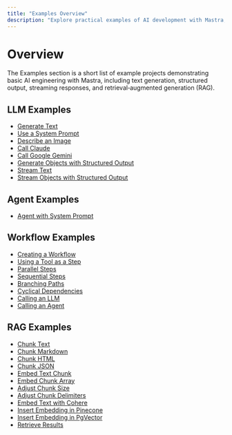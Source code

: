 ```yaml
---
title: "Examples Overview"
description: "Explore practical examples of AI development with Mastra, including text generation, RAG implementations, structured outputs, and multi-modal interactions. Learn how to build AI applications using OpenAI, Anthropic, and Google Gemini."
---
```


# Overview

The Examples section is a short list of example projects demonstrating basic AI engineering with Mastra, including text generation, structured output, streaming responses, and retrieval‐augmented generation (RAG).

## LLM Examples

- [Generate Text](./llms/generate-text.mdx)
- [Use a System Prompt](./llms/use-a-system-prompt.mdx)
- [Describe an Image](./llms/describe-an-image.mdx)
- [Call Claude](./llms/call-claude.mdx)
- [Call Google Gemini](./llms/call-google-gemini.mdx)
- [Generate Objects with Structured Output](./llms/generate-object-with-structured-output.mdx)
- [Stream Text](./llms/stream-text.mdx)
- [Stream Objects with Structured Output](./llms/stream-object-with-structured-output.mdx)

## Agent Examples

- [Agent with System Prompt](./agents/agent-system-prompt.mdx)

## Workflow Examples

- [Creating a Workflow](./workflows/creating-a-workflow.mdx)
- [Using a Tool as a Step](./workflows/using-a-tool-as-a-step.mdx)
- [Parallel Steps](./workflows/parallel-steps.mdx)
- [Sequential Steps](./workflows/sequential-steps.mdx)
- [Branching Paths](./workflows/branching-paths.mdx)
- [Cyclical Dependencies](./workflows/cyclical-dependencies.mdx)
- [Calling an LLM](./workflows/calling-llm.mdx)
- [Calling an Agent](./workflows/calling-agent.mdx)

## RAG Examples

- [Chunk Text](./rag/chunk-text.mdx)
- [Chunk Markdown](./rag/chunk-markdown.mdx)
- [Chunk HTML](./rag/chunk-html.mdx)
- [Chunk JSON](./rag/chunk-json.mdx)
- [Embed Text Chunk](./rag/embed-text-chunk.mdx)
- [Embed Chunk Array](./rag/embed-chunk-array.mdx)
- [Adjust Chunk Size](./rag/adjust-chunk-size.mdx)
- [Adjust Chunk Delimiters](./rag/adjust-chunk-delimiters.mdx)
- [Embed Text with Cohere](./rag/embed-text-with-cohere.mdx)
- [Insert Embedding in Pinecone](./rag/insert-embedding-in-pinecone.mdx)
- [Insert Embedding in PgVector](./rag/insert-embedding-in-pgvector.mdx)
- [Retrieve Results](./rag/retrieve-results.mdx)